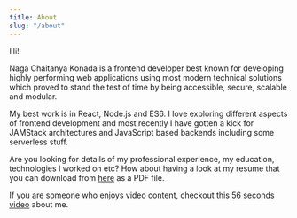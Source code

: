 ```yaml
---
title: About
slug: "/about"
---
```


Hi!

Naga Chaitanya Konada is a frontend developer best known for developing highly performing web applications using most modern technical solutions which proved to stand the test of time by being accessible, secure, scalable and modular.

My best work is in React, Node.js and ES6. I love exploring different aspects of frontend development and most recently I have gotten a kick for JAMStack architectures and JavaScript based backends including some serverless stuff.

Are you looking for details of my professional experience, my education, technologies I worked on etc? How about having a look at my resume that you can download from [here](https://drive.google.com/file/d/1TWnPqf1X40KPTY5kF55cGBEHfkJpqGun/view?usp=sharing) as a PDF file.

If you are someone who enjoys video content, checkout this [56 seconds video](https://youtu.be/gLn8BADTA5k) about me.
